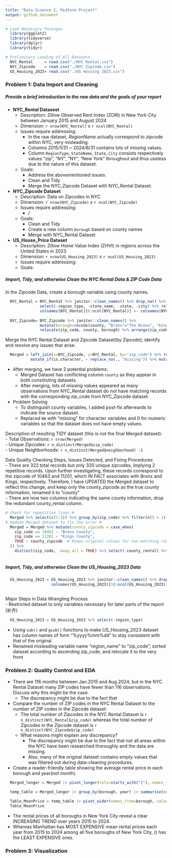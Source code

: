 ```yaml
---
title: "Data Science I, Midterm Project"
output: github_document
---
```


```r
# Load Necessary Packages
  library(ggplot2)
  library(tidyverse)
  library(dplyr)
  library(tidyr)

# Preliminary Loading of All Datasets
  NYC_Rental     = read.csv("./NYC Rental.csv")
  NYC_Zipcode    = read.csv("./NYC Zipcode.csv")
  US_Housing_2023= read.csv("./US Housing 2023.csv")

```

### Problem 1: Data Import and Cleaning

##### Provide a brief introduction to the raw data and the goals of your report
* **NYC_Rental Datasest**
  * Description: Zillow Observed Rent Index (ZORI) in New York City between January 2015 and August 2024
  * Dimension: `r nrow(NYC_Rental)` x `r ncol(NYC_Rental)`
  * Issues require addressing:
    * In the raw dataset, *RegionName* actually correspond to zipcode within NYC, very misleading.
    * Columns 2015/1/31 ~ 2024/8/31 contains lots of missing values.
    * Column `RegionType`, `StateName`, `State`, `City` consists respectively values "zip", "NY", "NY", "New York" throughout and thus useless due to the nature of this dataset.
  * Goals:
    * Address the abovementioned issues.
    * Clean and Tidy
    * Merge the NYC_Zipcode Dataset with NYC_Rental Dataset.

* **NYC_Zipcode Dataset**
  * Description: Data on Zipcodes in NYC
  * Dimension: `r nrow(NYC_Zipcode)` x `r ncol(NYC_Zipcode)`
  * Issues require addressing:
    * /
  * Goals:
    * Clean and Tidy
    * Create a new column `borough` based on county names
    * Merge with NYC_Rental Dataset
  
* **US_House_Price Dataset**
  * Description: Zillow Home Value Index (ZHVI) in regions across the United States in 2023
  * Dimension: `r nrow(US_Housing_2023)` x `r ncol(US_Housing_2023)`
  * Issues require addressing:
  * Goals:

##### Import, Tidy, and otherwise Clean the NYC Rental Data & ZIP Code Data

In the Zipcode Data, create a borough variable using county names.
```r

  NYC_Rental = NYC_Rental %>% janitor::clean_names() %>% drop_na() %>% rename(., "zip_code"="region_name", "county"="county_name") %>% 
               select(-region_type, -state_name, -state, -city) %>% relocate(zip_code) %>% arrange(zip_code)
               colnames(NYC_Rental)[6:ncol(NYC_Rental)] <- colnames(NYC_Rental)[6:ncol(NYC_Rental)] %>% sub("x", "", .) %>% gsub("_", "/", .)
               
  NYC_Zipcode= NYC_Zipcode %>% janitor::clean_names() %>% 
               mutate(borough=recode(county, "Bronx"="The Bronx", "Kings"="Brooklyn", "Queens"="Queens", "New York"="Manhattan", "Richmond"="Staten Island"), county=paste0(county, " County")) %>%
               relocate(zip_code, county, borough) %>% arrange(zip_code)
```

Merge the NYC Rental Dataset and Zipcode Dataset(by Zipcode); identify and resolve any issues that arise.
```r
  Merged = left_join(x=NYC_Zipcode, y=NYC_Rental, by="zip_code") %>% rename("county_zipcode"="county.x", "county_rental"="county.y") %>% relocate(zip_code, county_zipcode, county_rental) %>%
           mutate_if(is.character, ~ replace_na(., "missing")) %>% mutate_if(is.numeric, ~ replace_na(., 0))
```
* After merging, we have 2 potential problems:    
  * Merged Dataset has conflicting column `county` as they appear in both constituting datasets.
  * After merging, lots of missing values appeared as many observations from NYC_Rental dataset do not have matching records with the corresponding zip_code from NYC_Zipcode dataset.
* Problem Solving
  * To distinguish county variables, I added post-fix afterwards to indicate the source dataset.
  * Replaced `NA` with "missing" for character variables and 0 for numeric variables so that the dataset does not have empty values.

Description of resulting TIDY dataset (this is not the final Merged dataset):    
- Total Observations: `r nrow(Merged)`    
- Unique Zipcodes:  `r n_distinct(Merged$zip_code)`  
- Unique Neighborhoods: `r n_distinct(Merged$neighborhood) -1`    

Data Quality Checking Steps, Issues Detected, and Fixing Procedures:    
- There are 322 total records but only 320 unique zipcodes, implying 2 repetitive records. Upon further investigating, these records correspond to the zipcode of 10463 and 11201, which IN FACT associates with Bronx and Kings, respectively. Therefore, I have UPDATED the Merged dataset to reflect this change, and keep only the county_zipcode as the true county information, renamed it to "county"    
- There are now two columns indicating the same county information, drop the redundant county_rental column.

```r
# Check for repetitive lines #
  Merged %>% select(c(1:3)) %>% group_by(zip_code) %>% filter(n() > 1) %>% ungroup()
# Update Merged dataset to fix the error #
  Merged = Merged %>% mutate(county_zipcode = case_when(
    zip_code == 10463 ~ "Bronx County",
    zip_code == 11201 ~ "Kings County",
    TRUE ~ county_zipcode  # Keeps original values for non-matching rows
  )) %>%
    distinct(zip_code, .keep_all = TRUE) %>% select(-county_rental) %>% rename("county"="county_zipcode")
  
```

##### Import, Tidy, and otherwise Clean the US_Housing_2023 Data
```r

  US_Housing_2023 = US_Housing_2023 %>% janitor::clean_names() %>% drop_na() %>% rename("zip_code"="region_name") %>% arrange(zip_code) %>% relocate(zip_code)
                    colnames(US_Housing_2023)[10:ncol(US_Housing_2023)] <- colnames(US_Housing_2023)[10:ncol(US_Housing_2023)] %>% sub("x", "", .) %>% gsub("_", "/", .)
                   
```
Major Steps in Data Wrangling Process   
- Restricted dataset to only variables necessary for later parts of the report (补齐)
```r
  US_Housing_2023 = US_Housing_2023 %>% select(-region_type)
```

- Using `sub()` and `gsub()` functions to make US_Housing_2023 dataset has column names of form "%yyyy%mm%dd" to stay consistent with that of the original    
- Renamed misleading variable name "region_name" to "zip_code"; sorted dataset according to ascending zip_code, and relocate it to the very front   

### Problem 2: Quality Control and EDA

- There are 116 months between Jan.2015 and Aug.2024, but in the NYC Rental Dataset many ZIP codes have fewer than 116 observations. Discuss why this might be the case.
  - The discrepancy might be due to the fact that
- Compare the number of ZIP codes in the NYC Rental Dataset to the number of ZIP codes in the Zipcode dataset:
  - The total number of Zipcodes in the NYC Rental Dataset is `r n_distinct(NYC_Rental$zip_code)` whereas the total number of Zipcodes in the Zipcode dataset is `r n_distinct(NYC_Zipcode$zip_code)`
  - What reasons might explain any discrepancy?
    - The discrepancy might be due to the fact that not all areas within the NYC have been researched thoroughly and the data are missing.
    - Also, many of the original dataset contains empty values that was filtered out during data-cleaning procedures.
- Create a reader-friendly table showing the average rental price in each borough and year(not month).    
```r

  Merged_longer = Merged |> pivot_longer(cols=starts_with("2"), names_to="date", values_to="rental_price") |> mutate(year=substr(date,1,4))

  temp_table = Merged_longer |> group_by(borough, year) |> summarise(mean_price = mean(rental_price[rental_price != 0]))
  
  Table_MeanPrice = temp_table |> pivot_wider(names_from=borough, values_from=mean_price) |> janitor::clean_names()
  Table_MeanPrice

```
  
  - The rental prices of all boroughs in New York City reveal a clear INCREASING TREND over years 2015 to 2024.
  - Whereas Manhattan has MOST EXPENSIVE mean rental prices each year from 2015 to 2024 among all five boroughs of New York City, () has the LEAST EXPENSIVE ones.

### Problem 3: Visualization
```r

```


